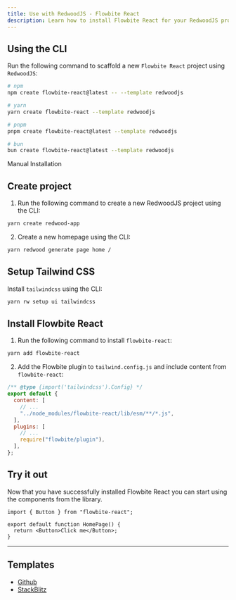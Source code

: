 ```yaml
---
title: Use with RedwoodJS - Flowbite React
description: Learn how to install Flowbite React for your RedwoodJS project and start developing modern full-stack web applications
---
```


## Using the CLI

Run the following command to scaffold a new `Flowbite React` project using `RedwoodJS`:

```bash
# npm
npm create flowbite-react@latest -- --template redwoodjs

# yarn
yarn create flowbite-react --template redwoodjs

# pnpm
pnpm create flowbite-react@latest --template redwoodjs

# bun
bun create flowbite-react@latest --template redwoodjs
```

<TextDivider>Manual Installation</TextDivider>

## Create project

1. Run the following command to create a new RedwoodJS project using the CLI:

```bash
yarn create redwood-app
```

2. Create a new homepage using the CLI:

```bash
yarn redwood generate page home /
```

## Setup Tailwind CSS

Install `tailwindcss` using the CLI:

```bash
yarn rw setup ui tailwindcss
```

## Install Flowbite React

1. Run the following command to install `flowbite-react`:

```bash
yarn add flowbite-react
```

2. Add the Flowbite plugin to `tailwind.config.js` and include content from `flowbite-react`:

```js {5,9}
/** @type {import('tailwindcss').Config} */
export default {
  content: [
    // ...
    "../node_modules/flowbite-react/lib/esm/**/*.js",
  ],
  plugins: [
    // ...
    require("flowbite/plugin"),
  ],
};
```

## Try it out

Now that you have successfully installed Flowbite React you can start using the components from the library.

```tsx
import { Button } from "flowbite-react";

export default function HomePage() {
  return <Button>Click me</Button>;
}
```

<hr />

## Templates

- [Github](https://github.com/themesberg/flowbite-react-template-redwoodjs)
- [StackBlitz](https://stackblitz.com/edit/flowbite-react-template-redwoodjs)
